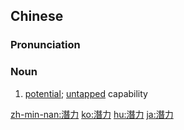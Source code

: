 {{also|潜力}}
==Chinese==
{{zh-forms|s=潜力}}

===Pronunciation===
{{zh-pron
|m=qiánlì
|c=cim4 lik6
|mn=qz:chiâm-lia̍k/tw,xm,zz:chiâm-le̍k
|cat=n
}}

===Noun===
{{zh-noun}}

# [[potential]]; [[untapped]] capability

{{zh-cat|Advanced}}

[[zh-min-nan:潛力]]
[[ko:潛力]]
[[hu:潛力]]
[[ja:潛力]]